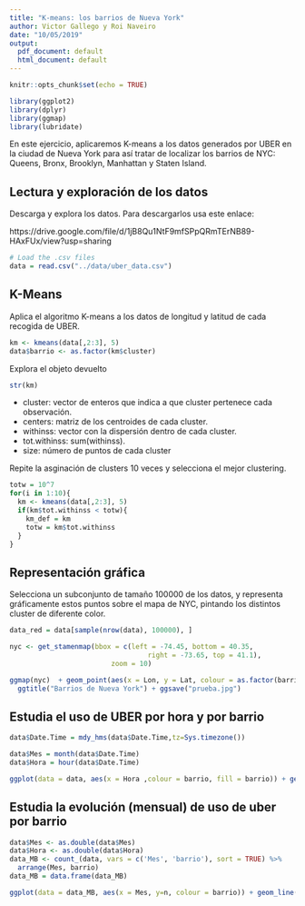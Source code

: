 ```yaml
---
title: "K-means: los barrios de Nueva York"
author: Victor Gallego y Roi Naveiro
date: "10/05/2019"
output:
  pdf_document: default
  html_document: default
---
```


```r
knitr::opts_chunk$set(echo = TRUE)
```


```r
library(ggplot2)
library(dplyr)
library(ggmap)
library(lubridate)
```

En este ejercicio, aplicaremos K-means a los datos generados por UBER en la ciudad de Nueva York para así tratar de localizar los barrios de NYC: Queens, Bronx, Brooklyn, Manhattan y Staten Island.

## Lectura y exploración de los datos

Descarga y explora los datos. Para descargarlos usa este enlace:

https://drive.google.com/file/d/1jB8Qu1NtF9mfSPpQRmTErNB89-HAxFUx/view?usp=sharing
```r
# Load the .csv files
data = read.csv("../data/uber_data.csv")
```

## K-Means

Aplica el algoritmo K-means a los datos de longitud y latitud de cada recogida de UBER.
```r
km <- kmeans(data[,2:3], 5)
data$barrio <- as.factor(km$cluster)
```

Explora el objeto devuelto

```r
str(km)
```

* cluster: vector de enteros que indica a que cluster pertenece cada observación.
* centers: matriz de los centroides de cada cluster.
* withinss: vector con la dispersión dentro de cada cluster.
* tot.withinss: sum(withinss).
* size: número de puntos de cada cluster

Repite la asginación de clusters 10 veces y selecciona el mejor clustering.

```r
totw = 10^7
for(i in 1:10){
  km <- kmeans(data[,2:3], 5)
  if(km$tot.withinss < totw){
    km_def = km
    totw = km$tot.withinss
  }
}
```

## Representación gráfica

Selecciona un subconjunto de tamaño 100000 de los datos, y representa gráficamente estos puntos sobre el mapa de NYC, pintando los distintos cluster de diferente color.

```r
data_red = data[sample(nrow(data), 100000), ]
```

```r
nyc <- get_stamenmap(bbox = c(left = -74.45, bottom = 40.35, 
                                  right = -73.65, top = 41.1), 
                         zoom = 10)

ggmap(nyc)  + geom_point(aes(x = Lon, y = Lat, colour = as.factor(barrio)), data = data_red) +
  ggtitle("Barrios de Nueva York") + ggsave("prueba.jpg")
```


## Estudia el uso de UBER por hora y por barrio

```r
data$Date.Time = mdy_hms(data$Date.Time,tz=Sys.timezone())
```

```r
data$Mes = month(data$Date.Time)
data$Hora = hour(data$Date.Time)
```


```r
ggplot(data = data, aes(x = Hora ,colour = barrio, fill = barrio)) + geom_histogram(binwidth = 24) + facet_wrap(~barrio)
```

## Estudia la evolución (mensual) de uso de uber por barrio

```r
data$Mes <- as.double(data$Mes)
data$Hora <- as.double(data$Hora)
data_MB <- count_(data, vars = c('Mes', 'barrio'), sort = TRUE) %>% 
  arrange(Mes, barrio)
data_MB = data.frame(data_MB)
```

```r
ggplot(data = data_MB, aes(x = Mes, y=n, colour = barrio)) + geom_line()
```

